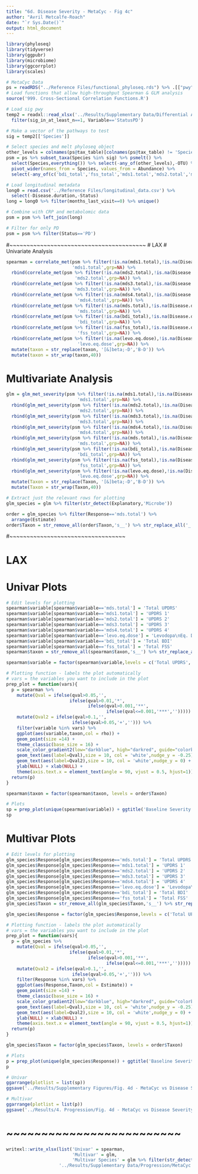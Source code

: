 ```yaml
---
title: "6d. Disease Severity - MetaCyc - Fig 4c"
author: "Avril Metcalfe-Roach"
date: "`r Sys.Date()`"
output: html_document
---
```


```r
library(phyloseq)
library(tidyverse)
library(ggpubr)
library(microbiome)
library(ggcorrplot)
library(scales)

# MetaCyc Data
ps = readRDS("../Reference Files/functional_phyloseq.rds") %>% .[["pwy"]] %>% microbiome::transform('clr')
# Load functions that allow high-throughput Spearman & GLM analysis
source('999. Cross-Sectional Correlation Functions.R')
```

```r
# Load sig pwy
temp2 = readxl::read_xlsx('../Results/Supplementary Data/Differential Abundance/MetaCyc_Summary.xlsx',sheet='multivar') %>%
  filter(sig_in_at_least_n==1, Variable=='StatusPD')

# Make a vector of the pathways to test
sig = temp2[['Species']]

# Select species and melt phyloseq object
other_levels = colnames(ps@tax_table)[colnames(ps@tax_table) != 'Species']
psm = ps %>% subset_taxa(Species %in% sig) %>% psmelt() %>%
  select(Species,everything()) %>% select(-any_of(other_levels),-OTU) %>%
  pivot_wider(names_from = Species, values_from = Abundance) %>% 
  select(-any_of(c('bdi_total','fss_total','mds1.total','mds2.total','mds3.total','mds4.total','mds.total','levo.eq.dose')))

# Load longitudinal metadata
long0 = read.csv('../Reference Files/longitudinal_data.csv') %>% 
  select(-Disease.duration,-Status)
long = long0 %>% filter(months_last_visit==0) %>% unique()

# Combine with CRP and metabolomic data
psm = psm %>% left_join(long)

# Filter for only PD
psm = psm %>% filter(Status=='PD')
```

#~~~~~~~~~~~~~~~~~~~~~~~~~~~~~~~~~~~~~~~~
# LAX 
# Univariate Analysis

```r
spearman = correlate_met(psm %>% filter(!is.na(mds1.total),!is.na(Disease.duration)),
                         'mds1.total',grp=NA) %>% 
  rbind(correlate_met(psm %>% filter(!is.na(mds2.total),!is.na(Disease.duration)),
                          'mds2.total',grp=NA)) %>% 
  rbind(correlate_met(psm %>% filter(!is.na(mds3.total),!is.na(Disease.duration)),
                          'mds3.total',grp=NA)) %>% 
  rbind(correlate_met(psm %>% filter(!is.na(mds4.total),!is.na(Disease.duration)),
                           'mds4.total',grp=NA)) %>% 
  rbind(correlate_met(psm %>% filter(!is.na(mds.total),!is.na(Disease.duration)),
                           'mds.total',grp=NA)) %>% 
  rbind(correlate_met(psm %>% filter(!is.na(bdi_total),!is.na(Disease.duration)),
                           'bdi_total',grp=NA)) %>% 
  rbind(correlate_met(psm %>% filter(!is.na(fss_total),!is.na(Disease.duration)),
                           'fss_total',grp=NA)) %>%
  rbind(correlate_met(psm %>% filter(!is.na(levo.eq.dose),!is.na(Disease.duration)),
                           'levo.eq.dose',grp=NA)) %>%
  mutate(taxon = str_replace(taxon, '[&]beta;-D','B-D')) %>% 
  mutate(taxon = str_wrap(taxon,40))
```

# Multivariate Analysis

```r
glm = glm_met_severity(psm %>% filter(!is.na(mds1.total),!is.na(Disease.duration)),
                           'mds1.total',grp=NA) %>% 
  rbind(glm_met_severity(psm %>% filter(!is.na(mds2.total),!is.na(Disease.duration)),
                           'mds2.total',grp=NA)) %>% 
  rbind(glm_met_severity(psm %>% filter(!is.na(mds3.total),!is.na(Disease.duration)),
                           'mds3.total',grp=NA)) %>% 
  rbind(glm_met_severity(psm %>% filter(!is.na(mds4.total),!is.na(Disease.duration)),
                           'mds4.total',grp=NA)) %>% 
  rbind(glm_met_severity(psm %>% filter(!is.na(mds.total),!is.na(Disease.duration)),
                           'mds.total',grp=NA)) %>% 
  rbind(glm_met_severity(psm %>% filter(!is.na(bdi_total),!is.na(Disease.duration)),
                           'bdi_total',grp=NA)) %>% 
  rbind(glm_met_severity(psm %>% filter(!is.na(fss_total),!is.na(Disease.duration)),
                           'fss_total',grp=NA)) %>%
  rbind(glm_met_severity(psm %>% filter(!is.na(levo.eq.dose),!is.na(Disease.duration)),
                           'levo.eq.dose',grp=NA)) %>%
  mutate(Taxon = str_replace(Taxon, '[&]beta;-D','B-D')) %>% 
  mutate(Taxon = str_wrap(Taxon,40))

# Extract just the relevant rows for plotting
glm_species = glm %>% filter(str_detect(Explanatory,'Microbe'))
```

```r
order = glm_species %>% filter(Response=='mds.total') %>% 
  arrange(Estimate)
order$Taxon = str_remove_all(order$Taxon,'s__') %>% str_replace_all('_',' ')
```

#~~~~~~~~~~~~~~~~~~~~~~~~~~~~~~~~~~

# LAX
# Univar Plots

```r
# Edit levels for plotting
spearman$variable[spearman$variable=='mds.total'] = 'Total UPDRS'
spearman$variable[spearman$variable=='mds1.total'] = 'UPDRS 1'
spearman$variable[spearman$variable=='mds2.total'] = 'UPDRS 2'
spearman$variable[spearman$variable=='mds3.total'] = 'UPDRS 3'
spearman$variable[spearman$variable=='mds4.total'] = 'UPDRS 4'
spearman$variable[spearman$variable=='levo.eq.dose'] = 'Levodopa\nEq. Dose'
spearman$variable[spearman$variable=='bdi_total'] = 'Total BDI'
spearman$variable[spearman$variable=='fss_total'] = 'Total FSS'
spearman$taxon = str_remove_all(spearman$taxon,'s__') %>% str_replace_all('_',' ')

spearman$variable = factor(spearman$variable,levels = c('Total UPDRS','UPDRS 1','UPDRS 2','UPDRS 3','UPDRS 4','Levodopa\nEq. Dose','Total BDI','Total FSS'))

# Plotting function - labels the plot automatically
# vars = the variables you want to include in the plot
prep_plot = function(vars){
  p = spearman %>% 
    mutate(Qval = ifelse(qval>0.05,'',
                        ifelse(qval>0.01,'*',
                               ifelse(qval>0.001,'**',
                                      ifelse(qval<=0.001,'***',''))))) %>% 
    mutate(Qval2 = ifelse(qval>0.1,'',
                         ifelse(qval>0.05,'+',''))) %>% 
    filter(variable %in% vars) %>% 
    ggplot(aes(variable,taxon,col = rho)) +
    geom_point(size =14) +
    theme_classic(base_size = 16) +
    scale_color_gradient2(low="darkblue", high="darkred", guide="colorbar") +
    geom_text(aes(label=Qval),size = 10, col = 'white',nudge_y = -0.25) +
    geom_text(aes(label=Qval2),size = 10, col = 'white',nudge_y = 0) +
    ylab(NULL) + xlab(NULL) +
    theme(axis.text.x = element_text(angle = 90, vjust = 0.5, hjust=1))
  return(p)
}

spearman$taxon = factor(spearman$taxon, levels = order$Taxon)

# Plots
sp = prep_plot(unique(spearman$variable)) + ggtitle('Baseline Severity')
sp
```

# Multivar Plots

```r
# Edit levels for plotting
glm_species$Response[glm_species$Response=='mds.total'] = 'Total UPDRS'
glm_species$Response[glm_species$Response=='mds1.total'] = 'UPDRS 1'
glm_species$Response[glm_species$Response=='mds2.total'] = 'UPDRS 2'
glm_species$Response[glm_species$Response=='mds3.total'] = 'UPDRS 3'
glm_species$Response[glm_species$Response=='mds4.total'] = 'UPDRS 4'
glm_species$Response[glm_species$Response=='levo.eq.dose'] = 'Levodopa\nEq. Dose'
glm_species$Response[glm_species$Response=='bdi_total'] = 'Total BDI'
glm_species$Response[glm_species$Response=='fss_total'] = 'Total FSS'
glm_species$Taxon = str_remove_all(glm_species$Taxon,'s__') %>% str_replace_all('_',' ')

glm_species$Response = factor(glm_species$Response,levels = c('Total UPDRS','UPDRS 1','UPDRS 2','UPDRS 3','UPDRS 4','Levodopa\nEq. Dose','Total BDI','Total FSS'))

# Plotting function - labels the plot automatically
# vars = the variables you want to include in the plot
prep_plot = function(vars){
  p = glm_species %>% 
    mutate(Qval = ifelse(qval>0.05,'',
                        ifelse(qval>0.01,'*',
                               ifelse(qval>0.001,'**',
                                      ifelse(qval<=0.001,'***',''))))) %>% 
    mutate(Qval2 = ifelse(qval>0.1,'',
                         ifelse(qval>0.05,'+',''))) %>% 
    filter(Response %in% vars) %>% 
    ggplot(aes(Response,Taxon,col = Estimate)) +
    geom_point(size =14) +
    theme_classic(base_size = 16) +
    scale_color_gradient2(low="darkblue", high="darkred", guide="colorbar") +
    geom_text(aes(label=Qval),size = 10, col = 'white',nudge_y = -0.25) +
    geom_text(aes(label=Qval2),size = 10, col = 'white',nudge_y = 0) +
    ylab(NULL) + xlab(NULL) +
    theme(axis.text.x = element_text(angle = 90, vjust = 0.5, hjust=1))
  return(p)
}

glm_species$Taxon = factor(glm_species$Taxon, levels = order$Taxon)

# Plots
p = prep_plot(unique(glm_species$Response)) + ggtitle('Baseline Severity')
p
```

```r
# Univar
ggarrange(plotlist = list(sp))
ggsave('../Results/Supplementary Figures/Fig. 4d - MetaCyc vs Disease Severity - Univar.png',height=6,width=10)

# Multivar
ggarrange(plotlist = list(p))
ggsave('../Results/4. Progression/Fig. 4d - MetaCyc vs Disease Severity - Multivar.png',height=6,width=10)
```

# ~~~~~~~~~~~~~~~~~~~~~~~~~
```r
writexl::write_xlsx(list('Univar' = spearman, 
                         'Multivar' = glm, 
                         'Multivar Species' = glm %>% filter(str_detect(Explanatory,'Microbe'))),
                    '../Results/Supplementary Data/Progression/MetaCyc vs Baseline Severity Stats.xlsx')
```